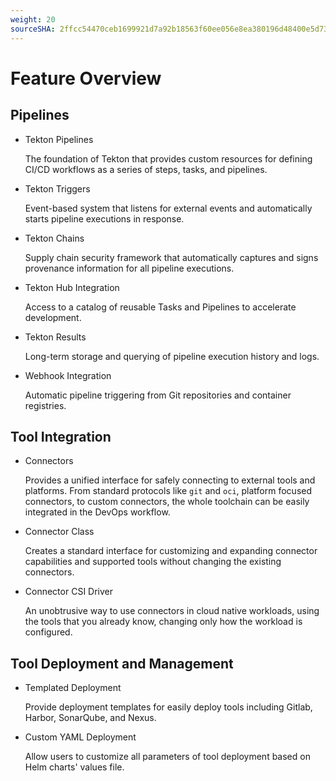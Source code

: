 ```yaml
---
weight: 20
sourceSHA: 2ffcc54470ceb1699921d7a92b18563f60ee056e8ea380196d48400e5d732f6b
---
```


# Feature Overview



## Pipelines

- Tekton Pipelines

  The foundation of Tekton that provides custom resources for defining CI/CD workflows as a series of steps, tasks, and pipelines.

- Tekton Triggers

  Event-based system that listens for external events and automatically starts pipeline executions in response.

- Tekton Chains

  Supply chain security framework that automatically captures and signs provenance information for all pipeline executions.

- Tekton Hub Integration

  Access to a catalog of reusable Tasks and Pipelines to accelerate development.

- Tekton Results

  Long-term storage and querying of pipeline execution history and logs.

- Webhook Integration

  Automatic pipeline triggering from Git repositories and container registries.


## Tool Integration

- Connectors

  Provides a unified interface for safely connecting to external tools and platforms. From standard protocols like `git` and `oci`, platform focused connectors, to custom connectors, the whole toolchain can be easily integrated in the DevOps workflow. 

- Connector Class 
  
  Creates a standard interface for customizing and expanding connector capabilities and supported tools without changing the existing connectors.

- Connector CSI Driver

  An unobtrusive way to use connectors in cloud native workloads, using the tools that you already know, changing only how the workload is configured.


## Tool Deployment and Management

- Templated Deployment

  Provide deployment templates for easily deploy tools including Gitlab, Harbor, SonarQube, and Nexus.

- Custom YAML Deployment

  Allow users to customize all parameters of tool deployment based on Helm charts' values file.



